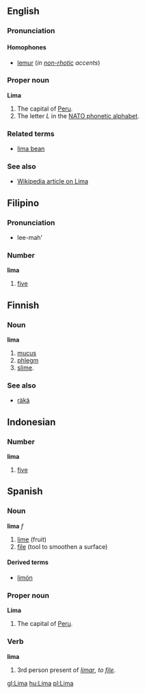 ==English==
===Pronunciation===
====Homophones====
*[[lemur]] (''in [[non-rhotic]] accents'')

===Proper noun===
'''Lima'''

#The capital of [[Peru]].
#The letter ''L'' in the [[NATO phonetic alphabet]].

===Related terms===
*[[lima bean]]

===See also===
*[[w:Lima|Wikipedia article on Lima]]

==Filipino==
===Pronunciation===
*lee-mah'

===Number===
'''lima'''
#[[five]]

==Finnish==
===Noun===
'''lima'''

#[[mucus]]
#[[phlegm]]
#[[slime]].

===See also===
*[[räkä]]

==Indonesian==
===Number===
'''lima'''
#[[five]]

==Spanish==
===Noun===
'''lima''' ''f''

# [[lime]] (fruit)
# [[file]] (tool to smoothen a surface)

====Derived terms====
*[[limón]]

===Proper noun===
{{wikipedia}}
'''Lima'''

#The capital of [[Peru]].

===Verb===
'''lima'''

# 3rd person present of ''[[limar]]'', ''to [[file]]''.

[[gl:Lima]]
[[hu:Lima]]
[[pl:Lima]]
